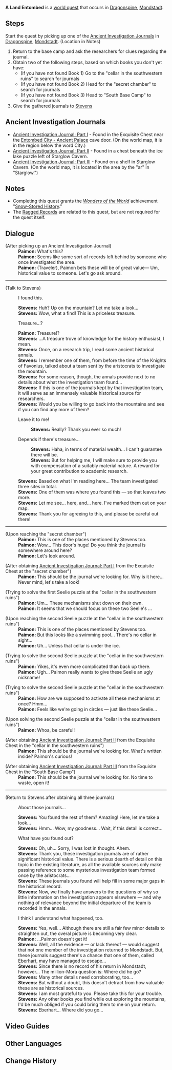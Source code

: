 {{Quest Infobox
|id            = 70121
|type          = World
|region        = Mondstadt
|area          = Dragonspine
|summary       = After discovering a journal, the Traveler heads to Stevens, hoping to find answers. After discovering the origins of the books, he/she also uncovers the authors' fate.
|startLocation = [[Dragonspine]], [[Mondstadt]]
|exp           = 400
|mora          = 40,000
|primogems     = 50
|rep           = Mondstadt
|repAmt        = 20
|other         = {{Card|Hero's Wit|3}}{{Card|Mystic Enhancement Ore|6}}
|characters    = Paimon; Stevens; Traveler
}}
'''A Land Entombed''' is a [[world quest]] that occurs in [[Dragonspine]], [[Mondstadt]].

==Steps==
Start the quest by picking up one of the [[Ancient Investigation Journal]]s in [[Dragonspine]], [[Mondstadt]]. (Location in Notes)
#Return to the base camp and ask the researchers for clues regarding the journal.
#Obtain two of the following steps, based on which books you don't yet have:
#*(If you have not found Book 1) Go to the "cellar in the southwestern ruins" to search for journals
#*(If you have not found Book 2) Head for the "secret chamber" to search for journals
#*(If you have not found Book 3) Head to "South Base Camp" to search for journals
#Give the gathered journals to [[Stevens]]

==Ancient Investigation Journals==
*[[Ancient Investigation Journal: Part I]] - Found in the Exquisite Chest near the [[Entombed City - Ancient Palace]] cave door. (On the world map, it is in the region below the word City.)
*[[Ancient Investigation Journal: Part II]] - Found in a chest beneath the ice lake puzzle left of Starglow Cavern.
*[[Ancient Investigation Journal: Part III]] - Found on a shelf in Starglow Cavern. (On the world map, it is located in the area by the "ar" in "Starglow.")

==Notes==
<!-- Any notes that will help complete the quest -->
*Completing this quest grants the ''[[Wonders of the World]]'' achievement "[[Snow-Stored History]]."
*The [[Ragged Records]] are related to this quest, but are not required for the quest itself.

==Dialogue==
{{Dialogue start}}
{{Quest Description|You discover a strange journal in the mountains that tells of the secrets of a certain kingdom. Perhaps someone at the camp may know more about this journal...}}
;(After picking up an Ancient Investigation Journal)
:'''Paimon:''' What's this?
:'''Paimon:''' Seems like some sort of records left behind by someone who once investigated the area.
:'''Paimon:''' (Traveler), Paimon bets these will be of great value&mdash; Um, historical value to someone. Let's go ask around.
----
;(Talk to Stevens)
:{{DIcon|Quest}} I found this.
:'''Stevens:''' Huh? Up on the mountain? Let me take a look...
:'''Stevens:''' Wow, what a find! This is a priceless treasure.
:{{DIcon}} Treasure...?
:'''Paimon:''' Treasure!?
:'''Stevens:''' ...A treasure trove of knowledge for the history enthusiast, I mean.
:'''Stevens:''' Once, on a research trip, I read some ancient historical annals.
:'''Stevens:''' I remember one of them, from before the time of the Knights of Favonius, talked about a team sent by the aristocrats to investigate the mountain.
:'''Stevens:''' For some reason, though, the annals provide next to no details about what the investigation team found...
:'''Stevens:''' If this is one of the journals kept by that investigation team, it will serve as an immensely valuable historical source for researchers.
:'''Stevens:''' Would you be willing to go back into the mountains and see if you can find any more of them?
:{{DIcon}} Leave it to me!
::'''Stevens:''' Really? Thank you ever so much!
:{{DIcon}} Depends if there's treasure...
::'''Stevens:''' Haha, in terms of material wealth... I can't guarantee there will be.
::'''Stevens:''' But for helping me, I will make sure to provide you with compensation of a suitably material nature. A reward for your great contribution to academic research.
:'''Stevens:''' Based on what I'm reading here... The team investigated three sites in total.
:'''Stevens:''' One of them was where you found this &mdash; so that leaves two more.
:'''Stevens:''' Let me see... here, and... here. I've marked them out on your map.
:'''Stevens:''' Thank you for agreeing to this, and please be careful out there!
----
{{Quest Description|update|According to the researcher Stevens, these journals belong to Mondstadt aristocrats who lived before the era of the Knights of Favonius and who came to explore Dragonspine. Carefully reading these journals might show you where they went...}}

;(Upon reaching the "secret chamber")
:'''Paimon:''' This is one of the places mentioned by Stevens too.
:'''Paimon:''' Wow... This door's huge! Do you think the journal is somewhere around here?
:'''Paimon:''' Let's look around.

;(After obtaining [[Ancient Investigation Journal: Part I]] from the Exquisite Chest at the "secret chamber")
:'''Paimon:''' This should be the journal we're looking for. Why is it here... Never mind, let's take a look!

;(Trying to solve the first Seelie puzzle at the "cellar in the southwestern ruins")
:'''Paimon:''' Um... These mechanisms shut down on their own.
:'''Paimon:''' It seems that we should focus on these two Seelie's {{Color|buzzword|movement patterns}}...

;(Upon reaching the second Seelie puzzle at the "cellar in the southwestern ruins")
:'''Paimon:''' This is one of the places mentioned by Stevens too.
:'''Paimon:''' But this looks like a swimming pool... There's no cellar in sight...
:'''Paimon:''' Uh... Unless that cellar is under the ice.

;(Trying to solve the second Seelie puzzle at the "cellar in the southwestern ruins")
:'''Paimon:''' Yikes, it's even more complicated than back up there.
:'''Paimon:''' Ugh... Paimon really wants to give these Seelie an ugly nickname!

;(Trying to solve the second Seelie puzzle at the "cellar in the southwestern ruins")
:'''Paimon:''' How are we supposed to activate all these mechanisms at once? Hmm...
:'''Paimon:''' Feels like we're going in circles &mdash; just like these Seelie...

;(Upon solving the second Seelie puzzle at the "cellar in the southwestern ruins")
:'''Paimon:''' Whoa, be careful!

;(After obtaining [[Ancient Investigation Journal: Part II]] from the Exquisite Chest in the "cellar in the southwestern ruins")
:'''Paimon:''' This should be the journal we're looking for. What's written inside? Paimon's curious!

;(After obtaining [[Ancient Investigation Journal: Part III]] from the Exquisite Chest in the "South Base Camp")
:'''Paimon:''' This should be the journal we're looking for. No time to waste, open it!
----
{{Quest Description|update|After searching through the snow, you found a total of three different journals at three different locations. The information contained within them seems to point to some sort of conspiracy... Perhaps Stevens will be able to shed some more light on the situation.}}

;(Return to Stevens after obtaining all three journals)
:{{DIcon|Quest}} About those journals...
:'''Stevens:''' You found the rest of them? Amazing! Here, let me take a look...
:'''Stevens:''' Hmm... Wow, my goodness... Wait, if this detail is correct...
:{{DIcon}} What have you found out?
:'''Stevens:''' Oh, uh... Sorry, I was lost in thought. Ahem.
:'''Stevens:''' Thank you, these investigation journals are of rather significant historical value. There is a serious dearth of detail on this topic in the existing literature, as all the available sources only make passing reference to some mysterious investigation team formed once by the aristocrats...
:'''Stevens:''' These journals you found will help fill in some major gaps in the historical record.
:'''Stevens:''' Now, we finally have answers to the questions of why so little information on the investigation appears elsewhere &mdash; and why nothing of relevance beyond the initial departure of the team is recorded in the annals.
:{{DIcon}} I think I understand what happened, too.
:'''Stevens:''' Yes, well... Although there are still a fair few minor details to straighten out, the overal picture is becoming very clear.
:'''Paimon:''' ...Paimon doesn't get it!
:'''Stevens:''' Well, all the evidence &mdash; or lack thereof &mdash; would suggest that not one member of the investigation returned to Mondstadt. But, these journals suggest there's a chance that one of them, called [[Eberhart]], may have managed to escape...
:'''Stevens:''' Since there is no record of his return in Mondstadt, however... The million-Mora question is: Where did he go?
:'''Stevens:''' Many other details need corroborating, too...
:'''Stevens:''' But without a doubt, this doesn't detract from how valuable these are as historical sources.
:'''Stevens:''' I am most grateful to you. Please take this for your trouble.
:'''Stevens:''' Any other books you find while out exploring the mountains, I'd be much obliged if you could bring them to me on your return.
:'''Stevens:''' Eberhart... Where did you go...
{{Dialogue end}}

==Video Guides==
{{EVT
|video1   = https://youtu.be/0r23-yegu-0
|caption1 = A Land Entombed Quest Guide

|video2   = M3KDK59AVUw
|caption2 = A Land Entombed (Guide)
}}

==Other Languages==
{{Other Languages
|en      = A Land Entombed
|zhs     = 覆雪之国
|zhs_rm  = Fùxuě zhī Guó
|zht     = 覆雪之國
|zht_rm  = Fùxuě zhī Guó
|zh_tl   = Snow-Covered Nation
|ja      = 雪に覆われた国
|ja_rm   = Yuki ni Oowareta Kuni
|ja_tl   = A Region Covered in Snow
|ko      = 눈 덮인 나라
|ko_rm   = Nun Deopin Nara
|ko_tl   = Snow-Covered Country
|es      = Un reino bajo la nieve
|es_tl   = Undersnow Kingdom
|fr      = Royaume sous les neiges
|fr_tl   = Undersnow Kingdom
|ru      = Погребённое королевство
|ru_tl   = 
|th      = ดินแดนที่ปกคลุมไปด้วยหิมะ
|th_rm   = Din daen thi pkoklum pai duai hima
|th_tl   = Land Covered with Snow
|vi      = {{tt|Vương Quốc|王国}} {{tt|Tuyết|雪}} {{tt|Phủ|撫}}
|vi_tl   = Snow-Covered Kingdom
|de      = Eingeschneites Land
|de_tl   = Snowbound Country
|id      = Negeri yang Tertutup Salju
|id_tl   = Snow-Covered Country
|pt      = País da Neve
|pt_tl   = Country of Snow
}}

==Change History==
{{Change History|1.2}}